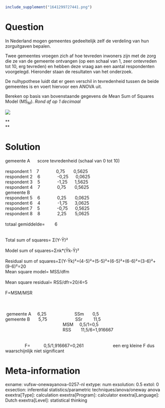 ```r
include_supplement("1641299727441.png")
```

Question
========
In Nederland mogen gemeentes gedeeltelijk zelf de verdeling van hun
zorguitgaven bepalen.  
  
Twee gemeentes vroegen zich af hoe tevreden inwoners zijn met de zorg
die ze van de gemeente ontvangen (op een schaal van 1, zeer ontevreden
tot 10, erg tevreden) en hebben deze vraag aan een aantal respondenten
voorgelegd. Hieronder staan de resultaten van het onderzoek.  
  
De nulhypothese luidt dat er geen verschil in tevredenheid tussen de
beide gemeentes is en voert hiervoor een ANOVA uit.  
  
Bereken op basis van bovenstaande gegevens de Mean Sum of Squares Model
(MS<sub>M</sub>). *Rond af op 1 decimaal*  
  
![](1641299727441.png)
  
**  
**


Solution
========





gemeente A      score tevredenheid (schaal van 0 tot 10)               
                                                                       
        
respondent 1    7              0,75       0,5625                       
                            
respondent 2    6              -0,25      0,0625                       
                            
respondent 3    5              -1,25      1,5625                       
                            
respondent 4    7              0,75       0,5625                       
                            
gemeente B                                                             
                                         
respondent 5    6              0,25       0,0625                       
                            
respondent 6    4              -1,75      3,0625                       
                            
respondent 7    5              -0,75      0,5625                       
                            
respondent 8    8              2,25       5,0625                       
                            
                                                                       
                                        
totaal gemiddelde=        6                                             
                                                
                                                                       
                                        
Total sum of squares= Σ(Y-Ῡ)²                                           
                                                        
Model sum of squares=Σnk\*(Ῡk-Ῡ)²                                       
                                                                 
Residual sum of
squares=Σ(Y-Ῡk)²=(4-5)²+(5-5)²+(6-5)²+(6-6)²+(3-6)²+(9-6)²=20           
                                                                        
              
Mean square model= MSS/dfm                                             
                                                  
Mean square residual= RSS/dfr=20/4=5                                   
                                                            
F=MSM/MSR                                                               
                                     
                                                                       
                                        
                                                                       
                                        
                                                                       
                                        
 gemeente A     6,25                       SSm       0,5               
                           
gemeente B       5,75                       SSr         11,5           
                             
                                               MSM     0,5/1=0,5       
                                      
                                               RSS     
  11,5/6=1,916667                                                
                                                                       
                                        
                F=           0,5/1,916667=0,261                      
 een erg kleine F dus waarschijnlijk niet significant





Meta-information
================
exname: vufsw-onewayanova-0257-nl
extype: num
exsolution: 0.5
extol: 0
exsection: inferential statistics/parametric techniques/anova/oneway anova
exextra[Type]: calculation
exextra[Program]: calculator
exextra[Language]: Dutch
exextra[Level]: statistical thinking

